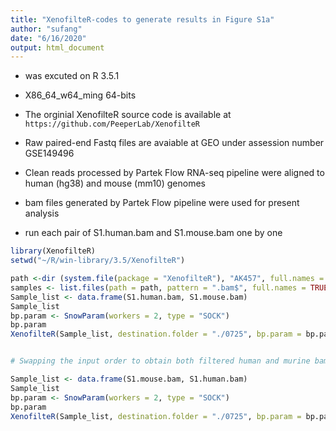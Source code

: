 ```yaml
---
title: "XenofilteR-codes to generate results in Figure S1a"
author: "sufang"
date: "6/16/2020"
output: html_document
---
```

* was excuted on R 3.5.1
* X86_64_w64_ming 64-bits
* The orginial XenofilteR source code is available at `https://github.com/PeeperLab/XenofilteR`

* Raw paired-end Fastq files are avaiable at GEO under assession number GSE149496
* Clean reads processed by Partek Flow RNA-seq pipeline were aligned to human (hg38) and mouse (mm10) genomes
* bam files generated by Partek Flow pipeline were used for present analysis 
* run each pair of S1.human.bam and S1.mouse.bam one by one

```r
library(XenofilteR)
setwd("~/R/win-library/3.5/XenofilteR")

path <-dir (system.file(package = "XenofilteR"), "AK457", full.names = TRUE)
samples <- list.files(path = path, pattern = ".bam$", full.names = TRUE)
Sample_list <- data.frame(S1.human.bam, S1.mouse.bam)
Sample_list
bp.param <- SnowParam(workers = 2, type = "SOCK")
bp.param
XenofilteR(Sample_list, destination.folder = "./0725", bp.param = bp.param, output.names =NULL)


# Swapping the input order to obtain both filtered human and murine bam files consecutively

Sample_list <- data.frame(S1.mouse.bam, S1.human.bam)
Sample_list
bp.param <- SnowParam(workers = 2, type = "SOCK")
bp.param
XenofilteR(Sample_list, destination.folder = "./0725", bp.param = bp.param, output.names =NULL)

```

